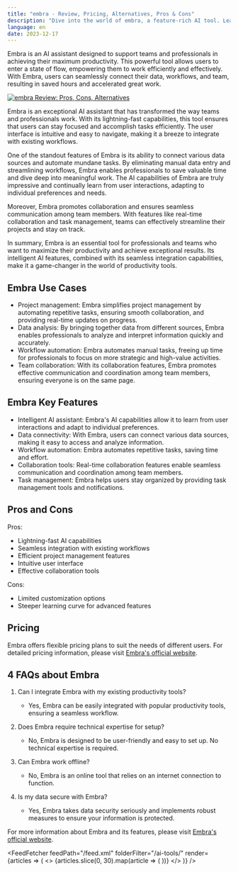 ```yaml
---
title: "embra - Review, Pricing, Alternatives, Pros & Cons"
description: "Dive into the world of embra, a feature-rich AI tool. Learn about its features, pricing, and how it's making an impact. Don't miss out!"
language: en
date: 2023-12-17
---
```

        
Embra is an AI assistant designed to support teams and professionals in achieving their maximum productivity. This powerful tool allows users to enter a state of flow, empowering them to work efficiently and effectively. With Embra, users can seamlessly connect their data, workflows, and team, resulting in saved hours and accelerated great work.


<BlogHeader />


[![embra Review: Pros, Cons, Alternatives](/ai-tools/embra.png)](https://embra.app/)



Embra is an exceptional AI assistant that has transformed the way teams and professionals work. With its lightning-fast capabilities, this tool ensures that users can stay focused and accomplish tasks efficiently. The user interface is intuitive and easy to navigate, making it a breeze to integrate with existing workflows.

One of the standout features of Embra is its ability to connect various data sources and automate mundane tasks. By eliminating manual data entry and streamlining workflows, Embra enables professionals to save valuable time and dive deep into meaningful work. The AI capabilities of Embra are truly impressive and continually learn from user interactions, adapting to individual preferences and needs.

Moreover, Embra promotes collaboration and ensures seamless communication among team members. With features like real-time collaboration and task management, teams can effectively streamline their projects and stay on track.

In summary, Embra is an essential tool for professionals and teams who want to maximize their productivity and achieve exceptional results. Its intelligent AI features, combined with its seamless integration capabilities, make it a game-changer in the world of productivity tools.

## Embra Use Cases

- Project management: Embra simplifies project management by automating repetitive tasks, ensuring smooth collaboration, and providing real-time updates on progress.
- Data analysis: By bringing together data from different sources, Embra enables professionals to analyze and interpret information quickly and accurately.
- Workflow automation: Embra automates manual tasks, freeing up time for professionals to focus on more strategic and high-value activities.
- Team collaboration: With its collaboration features, Embra promotes effective communication and coordination among team members, ensuring everyone is on the same page.

## Embra Key Features

- Intelligent AI assistant: Embra's AI capabilities allow it to learn from user interactions and adapt to individual preferences.
- Data connectivity: With Embra, users can connect various data sources, making it easy to access and analyze information.
- Workflow automation: Embra automates repetitive tasks, saving time and effort.
- Collaboration tools: Real-time collaboration features enable seamless communication and coordination among team members.
- Task management: Embra helps users stay organized by providing task management tools and notifications.

## Pros and Cons

Pros:
- Lightning-fast AI capabilities
- Seamless integration with existing workflows
- Efficient project management features
- Intuitive user interface
- Effective collaboration tools

Cons:
- Limited customization options
- Steeper learning curve for advanced features

## Pricing

Embra offers flexible pricing plans to suit the needs of different users. For detailed pricing information, please visit [Embra's official website](https://embra.app/pricing).

## 4 FAQs about Embra

1. Can I integrate Embra with my existing productivity tools?
   - Yes, Embra can be easily integrated with popular productivity tools, ensuring a seamless workflow.

2. Does Embra require technical expertise for setup?
   - No, Embra is designed to be user-friendly and easy to set up. No technical expertise is required.

3. Can Embra work offline?
   - No, Embra is an online tool that relies on an internet connection to function.

4. Is my data secure with Embra?
   - Yes, Embra takes data security seriously and implements robust measures to ensure your information is protected.

For more information about Embra and its features, please visit [Embra's official website](https://embra.app/).


<AdComponent />


<FeedFetcher feedPath="/feed.xml" folderFilter="/ai-tools/" render={articles => (
    <>
        <Cards>
            {articles.slice(0, 30).map(article => (
                <Card key={article.link} title={article.title} href={article.link} />
            ))}
        </Cards>
    </>
)} />

